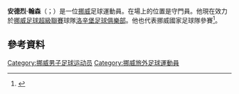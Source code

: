 {{Expand language|en|date=2019-09-19}}
{{short description|Norwegian footballer}}
{{Use dmy dates|date=July 2013}}
{{Infobox football biography
| name           = 安德烈·翰森<br/> André Hansen 
| image          = André Hansen 2017.jpg
| fullname       =
| caption        =
| birth_date     = {{birth date and age|1989|12|17|df=y}}
| birth_place    = {{NOR}}[[奧斯陸|奧斯陸]]
| height         = 1.89 m
| currentclub    = [[洛辛堡足球俱樂部|洛辛堡]]
| clubnumber     = 1
| position       = [[守門員|守門員]]
| youthyears1    = –2004
| youthyears2    =
| youthclubs1    = [[比耶凱利安森|比耶凱利安森]]
| youthclubs2    =
| years1 = 2004–2008
| years2 = 2007
| years3 = 2009–2010
| years4 = 2009
| years5 = 2011–2014
| years6 = 2015–
| clubs1 = [[斯吉德|斯吉德]]
| clubs2 = → [[克耶爾索斯|克耶爾索斯]] (外借)
| clubs3 = [[利尼史特朗足球俱樂部|利尼史特朗]]
| clubs4 = → [[雷克雅未克足球俱樂部|雷克雅未克]] (外借)
| clubs5 = [[奧特足球俱樂部|奧特]]
| clubs6 = [[洛辛堡足球俱樂部|洛辛堡]]
| caps1  = 21
| caps2  = 7
| caps3  = 3
| caps4  = 8
| caps5  = 111
| caps6  = 158
| goals1 = 0
| goals2 = 0
| goals3 = 0
| goals4 = 0
| goals5 = 0
| goals6 = 0
| nationalyears1 = 2008–2010
| nationalteam1  = [[挪威21歲以下國家足球隊|挪威U-21]]
| nationalcaps1  = 7
| nationalgoals1 = 0
| nationalyears2 = 2011
| nationalteam2  = [[挪威U-23|挪威U-23]]
| nationalcaps2  = 1
| nationalgoals2 = 0
| nationalyears3 = 2013–
| nationalteam3  = [[挪威國家足球隊|挪威]]
| nationalcaps3  = 8
| nationalgoals3 = 0
| club-update = 2021年6月20日
| nationalteam-update = 2021年6月6日
}}

'''安德烈·翰森'''（{{lang-no|André Hansen}}；{{bd|1989年|12月17日}}）是一位[[挪威|挪威]]足球運動員。在場上的位置是守門員。他現在效力於[[挪威足球超級聯賽|挪威足球超級聯賽]]球隊[[洛辛堡足球俱樂部|洛辛堡足球俱樂部]]。他也代表挪威國家足球隊參賽<ref>{{cite news |url=http://www.dagbladet.no/2013/01/12/sport/landslaget/fotball/drillo/vm-kvalifisering/25203553/ |language=Norwegian |title=- Jeg hadde ikke trodd på så gode resultater |publisher=Dagbladet |first=Fredrik Økstad |last=Sandberg |date=12 January 2013 |accessdate=12 January 2013 |archive-date=2016-03-04 |archive-url=https://web.archive.org/web/20160304062330/http://www.dagbladet.no/2013/01/12/sport/landslaget/fotball/drillo/vm-kvalifisering/25203553/ }}</ref>。

==參考資料==
{{Reflist}}

{{DEFAULTSORT: Hansen, André}}
[[Category:挪威男子足球运动员|Category:挪威男子足球运动员]]
[[Category:挪威旅外足球運動員|Category:挪威旅外足球運動員]]